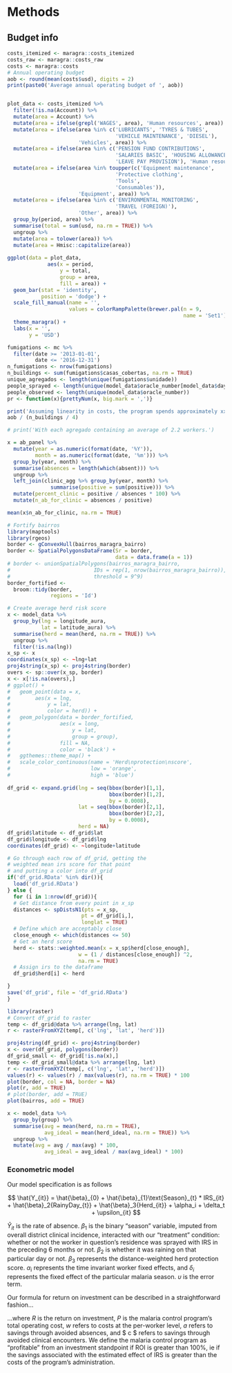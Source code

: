 
# Methods

## Budget info

```r
costs_itemized <- maragra::costs_itemized
costs_raw <- maragra::costs_raw
costs <- maragra::costs
# Annual operating budget
aob <- round(mean(costs$usd), digits = 2)
print(paste0('Average annual operating budget of ', aob))


plot_data <- costs_itemized %>%
  filter(!is.na(Account)) %>%
  mutate(area = Account) %>%
  mutate(area = ifelse(grepl('WAGES', area), 'Human resources', area)) %>%
  mutate(area = ifelse(area %in% c('LUBRICANTS', 'TYRES & TUBES',
                                   'VEHICLE MAINTENANCE', 'DIESEL'),
                       'Vehicles', area)) %>%
  mutate(area = ifelse(area %in% c('PENSION FUND CONTRIBUTIONS',
                                   'SALARIES BASIC', 'HOUSING ALLOWANCE',
                                   'LEAVE PAY PROVISION'), 'Human resources', area)) %>%
  mutate(area = ifelse(area %in% toupper(c('Equipment maintenance',
                                   'Protective clothing',
                                   'Tools',
                                   'Consumables')),
                       'Equipment', area)) %>%
  mutate(area = ifelse(area %in% c('ENVIRONMENTAL MONITORING',
                                   'TRAVEL (FOREIGN)'),
                       'Other', area)) %>%
  group_by(period, area) %>%
  summarise(total = sum(usd, na.rm = TRUE)) %>%
  ungroup %>%
  mutate(area = tolower(area)) %>%
  mutate(area = Hmisc::capitalize(area))
  
ggplot(data = plot_data,
             aes(x = period,
                 y = total,
                 group = area,
                 fill = area)) +
  geom_bar(stat = 'identity',
           position = 'dodge') +
  scale_fill_manual(name = '',
                    values = colorRampPalette(brewer.pal(n = 9,
                                                         name = 'Set1'))(length(unique(plot_data$area)))) +
  theme_maragra() +
  labs(x = '',
       y = 'USD')

fumigations <- mc %>%
  filter(date >= '2013-01-01',
         date <= '2016-12-31')
n_fumigations <- nrow(fumigations)
n_buildings <- sum(fumigations$casas_cobertas, na.rm = TRUE)
unique_agregados <- length(unique(fumigations$unidade))
people_sprayed <- length(unique(model_data$oracle_number[model_data$days_since != 'Never']))
people_observed <- length(unique(model_data$oracle_number))
pr <- function(x){prettyNum(x, big.mark = ',')}

print('Assuming linearity in costs, the program spends approximately xxx per building sprayed.') 
aob / (n_buildings / 4)

# print('With each agregado containing an average of 2.2 workers.')

x = ab_panel %>%
  mutate(year = as.numeric(format(date, '%Y')),
         month = as.numeric(format(date, '%m'))) %>%
  group_by(year, month) %>%
  summarise(absences = length(which(absent))) %>%
  ungroup %>%
  left_join(clinic_agg %>% group_by(year, month) %>% 
              summarise(positive = sum(positive))) %>%
  mutate(percent_clinic = positive / absences * 100) %>%
  mutate(n_ab_for_clinic = absences / positive)

mean(x$n_ab_for_clinic, na.rm = TRUE)
```

```r
# Fortify bairros
library(maptools)
library(rgeos)
border <- gConvexHull(bairros_maragra_bairro)
border <- SpatialPolygonsDataFrame(Sr = border,
                                   data = data.frame(a = 1))
# border <- unionSpatialPolygons(bairros_maragra_bairro, 
#                           IDs = rep(1, nrow(bairros_maragra_bairro)),
#                           threshold = 9^9)
border_fortified <- 
  broom::tidy(border,
              regions = 'Id')

# Create average herd risk score
x <- model_data %>%
  group_by(lng = longitude_aura,
           lat = latitude_aura) %>%
  summarise(herd = mean(herd, na.rm = TRUE)) %>%
  ungroup %>%
  filter(!is.na(lng))
x_sp <- x
coordinates(x_sp) <- ~lng+lat   
proj4string(x_sp) <- proj4string(border)
overs <- sp::over(x_sp, border)
x <- x[!is.na(overs),]
# ggplot() +
#   geom_point(data = x,
#        aes(x = lng,
#            y = lat,
#            color = herd)) +
#   geom_polygon(data = border_fortified,
#                aes(x = long,
#                    y = lat,
#                    group = group),
#                fill = NA,
#                color = 'black') +
#   ggthemes::theme_map() +
#   scale_color_continuous(name = 'Herd\nprotection\nscore',
#                          low = 'orange',
#                          high = 'blue')
  
df_grid <- expand.grid(lng = seq(bbox(border)[1,1],
                                 bbox(border)[1,2],
                                 by = 0.0008),
                       lat = seq(bbox(border)[2,1],
                                 bbox(border)[2,2],
                                 by = 0.0008),
                       herd = NA)
df_grid$latitude <- df_grid$lat
df_grid$longitude <- df_grid$lng
coordinates(df_grid) <- ~longitude+latitude

# Go through each row of df_grid, getting the 
# weighted mean irs score for that point
# and putting a color into df_grid
if('df_grid.RData' %in% dir()){
  load('df_grid.RData')
} else {
  for (i in 1:nrow(df_grid)){
  # Get distance from every point in x_sp
  distances <- spDistsN1(pts = x_sp,
                        pt = df_grid[i,],
                        longlat = TRUE)
  # Define which are acceptably close
  close_enough <- which(distances <= 50)
  # Get an herd score
  herd <- stats::weighted.mean(x = x_sp$herd[close_enough],
                       w = (1 / distances[close_enough]) ^2,
                       na.rm = TRUE)
  # Assign irs to the dataframe
  df_grid$herd[i] <- herd

}
save('df_grid', file = 'df_grid.RData')
}

library(raster)
# Convert df_grid to raster
temp <- df_grid@data %>% arrange(lng, lat)
r <- rasterFromXYZ(temp[, c('lng', 'lat', 'herd')])

proj4string(df_grid) <- proj4string(border)
x <- over(df_grid, polygons(border))
df_grid_small <- df_grid[!is.na(x),]
temp <- df_grid_small@data %>% arrange(lng, lat)
r <- rasterFromXYZ(temp[, c('lng', 'lat', 'herd')])
values(r) <- values(r) / max(values(r), na.rm = TRUE) * 100
plot(border, col = NA, border = NA)
plot(r, add = TRUE)
# plot(border, add = TRUE)
plot(bairros, add = TRUE)
```

```r
x <- model_data %>%
  group_by(group) %>%
  summarise(avg = mean(herd, na.rm = TRUE),
            avg_ideal = mean(herd_ideal, na.rm = TRUE)) %>%
  ungroup %>%
  mutate(avg = avg / max(avg) * 100,
            avg_ideal = avg_ideal / max(avg_ideal) * 100)
```

### Econometric model


Our model specification is as follows


$$
\hat{Y_{it}} = \hat{\beta}_{0} +  \hat{\beta}_{1}\text{Season}_{t} * IRS_{it} + \hat{\beta}_2{RainyDay_{t}} + \hat{\beta}_3{Herd_{it}} +  \alpha_i + \delta_t + \upsilon_{it}
$$

$\hat{Y}_{it}$ is the rate of absence. $\beta_{1}$ is the binary "season" variable, imputed from overall district clinical incidence, interacted with our "treatment" condition: whether or not the worker in question's residence was sprayed with IRS in the preceding 6 months or not. $\beta_{2}$ is whether it was raining on that particular day or not.  $\beta_{3}$ represents the distance-weighted herd protection score. $\alpha_i$ represents the time invariant worker fixed effects, and $\delta_i$ represents the fixed effect of the particular malaria season. $\upsilon$ is the error term.

Our formula for return on investment can be described in a straightforward fashion...


\begin{center}
$R = \dfrac{P_{w} - S_{wa} - S_{wc}}{P_{w}}$

\end{center}

...where $R$ is the return on investment, $P$ is the malaria control program's total operating cost, $w$ refers to costs at the per-worker level, $a$ refers to savings through avoided absences, and $ c $ refers to savings through avoided clinical encounters. We define the malaria control program as "profitable" from an investment standpoint if ROI is greater than 100%, ie if the savings associated with the estimated effect of IRS is greater than the costs of the program's administration. 



\newpage

